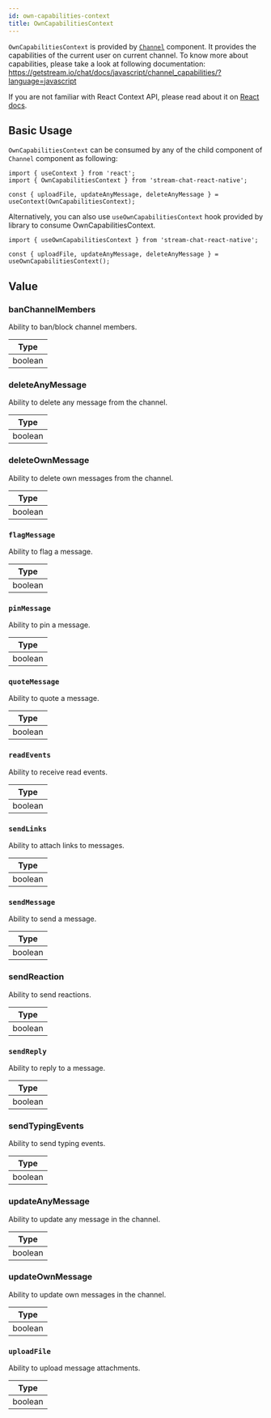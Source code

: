 ```yaml
---
id: own-capabilities-context
title: OwnCapabilitiesContext
---
```


`OwnCapabilitiesContext` is provided by [`Channel`](../../../ui-components/channel) component. It provides the capabilities of the current user on current channel.
To know more about capabilities, please take a look at following documentation: https://getstream.io/chat/docs/javascript/channel_capabilities/?language=javascript

If you are not familiar with React Context API, please read about it on [React docs](https://reactjs.org/docs/context.html).

## Basic Usage

`OwnCapabilitiesContext` can be consumed by any of the child component of `Channel` component as following:

```tsx
import { useContext } from 'react';
import { OwnCapabilitiesContext } from 'stream-chat-react-native';

const { uploadFile, updateAnyMessage, deleteAnyMessage } = useContext(OwnCapabilitiesContext);
```

Alternatively, you can also use `useOwnCapabilitiesContext` hook provided by library to consume OwnCapabilitiesContext.

```tsx
import { useOwnCapabilitiesContext } from 'stream-chat-react-native';

const { uploadFile, updateAnyMessage, deleteAnyMessage } = useOwnCapabilitiesContext();
```

## Value

### banChannelMembers

Ability to ban/block channel members.

| Type    |
| ------- |
| boolean |

### deleteAnyMessage

Ability to delete any message from the channel.

| Type    |
| ------- |
| boolean |

### deleteOwnMessage

Ability to delete own messages from the channel.

| Type    |
| ------- |
| boolean |

### `flagMessage`

Ability to flag a message.

| Type    |
| ------- |
| boolean |

### `pinMessage`

Ability to pin a message.

| Type    |
| ------- |
| boolean |

### `quoteMessage`

Ability to quote a message.

| Type    |
| ------- |
| boolean |

### `readEvents`

Ability to receive read events.

| Type    |
| ------- |
| boolean |

### `sendLinks`

Ability to attach links to messages.

| Type    |
| ------- |
| boolean |

### `sendMessage`

Ability to send a message.

| Type    |
| ------- |
| boolean |

### sendReaction

Ability to send reactions.

| Type    |
| ------- |
| boolean |

### `sendReply`

Ability to reply to a message.

| Type    |
| ------- |
| boolean |

### sendTypingEvents

Ability to send typing events.

| Type    |
| ------- |
| boolean |

### updateAnyMessage

Ability to update any message in the channel.

| Type    |
| ------- |
| boolean |

### updateOwnMessage

Ability to update own messages in the channel.

| Type    |
| ------- |
| boolean |

### `uploadFile`

Ability to upload message attachments.

| Type    |
| ------- |
| boolean |
